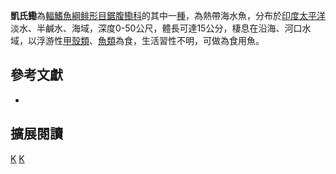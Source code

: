 {{Speciesbox 
| taxon = Ilisha kampeni
| status = NE
| status_system = IUCN3.1
| authority =  [[Weber|Weber]] & [[de_Beaufort|de Beaufort]], 1913
| synonyms = *''Pellona kampeni '',Weber & de Beaufort, 1913 
*''Ilisha whiteheadi '',Seshagiri Rao, 1974 
}}
'''凱氏鰳'''為[[輻鰭魚綱|輻鰭魚綱]][[鲱形目|鲱形目]][[鋸腹鰳科|鋸腹鰳科]]的其中一[[種|種]]，為熱帶海水魚，分布於[[印度|印度]][[太平洋|太平洋]]淡水、半鹹水、海域，深度0-50公尺，體長可達15公分，棲息在沿海、河口水域，以浮游性[[甲殼類|甲殼類]]、[[魚類|魚類]]為食，生活習性不明，可做為食用魚。

== 參考文獻 ==
*{{FishBase_species|genus=Ilisha|species=kampeni|year=2015|month=10}}

== 擴展閱讀 ==
{{refbegin}}
{{wikispecies-inline|Ilisha kampeni|凱氏鰳}}
{{refend}}
{{Taxonbar|from=Q2031393}}

[[Category:食用魚|K]]
[[Category:鰳屬|K]]